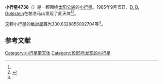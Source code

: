 {{Infobox planet
| bgcolour = #FFFFC0
| name = 4738
| symbol = 
| image = 
| caption = 
| discovery = yes
| discovery_ref = 
| discoverer = [[D._B._Goldstein|D. B. Goldstein]]
| discovery_site = [[帕洛马山|帕洛马山]] 
| discovered = 1985年9月15日
| designations = yes
| mp_name = 
| named_after = 
| alt_names = 1985 RZ4/ 1976 SL7
| mp_category = [[主带小行星|主带小行星]]
| orbit_ref = <ref name="a">[http://ssd.jpl.nasa.gov/sbdb.cgi?sstr=4738 4738] {{Wayback|url=http://ssd.jpl.nasa.gov/sbdb.cgi?sstr=4738 |date=20201124010501 }}，小行星數據庫瀏覽器（JPL Small-Body Database Browser）－[[美国国家航空航天局|美国国家航空航天局]]喷气推进实验室</ref>
| epoch = 2456400.5 (2013年4月18日更新)
| aphelion = {{convert|3.137417452850823|AU|km|3|abbr=on|lk=out}}
| perihelion = {{convert|2.228243404140817|AU|km|3|abbr=on}}
| semimajor = {{convert|2.68283042849582|AU|km|3|abbr=on}}
| eccentricity = 0.16944307
| period = 1605.048877 [[日|日]]<br />4.39[[儒略年|儒略年]]
| avg_speed = 
| inclination = 13.20908323021275
| asc_node = 352.9448466600718
| mean_anomaly = 
| arg_peri = 330.6328856002704
| satellites = 
| physical_characteristics = yes
| dimensions = 
| mass = 
| density = 
| surface_grav = 
| escape_velocity = 
| sidereal_day = 
| axial_tilt = 
| pole_ecliptic_lat = 
| pole_ecliptic_lon = 
| albedo = 
| temperatures= 
| temp_name1 = 
| mean_temp_1 = 
| max_temp_1 = 
| temp_name2 = 
| max_temp_2 = 
| spectral_type = 
| abs_magnitude = 330.6328856002704
}}

'''小行星4738'''（{{lang-en|4738}}）是一颗围绕[[太阳|太阳]][[公转|公转]]的[[小行星|小行星]]。1985年9月15日，[[D._B._Goldstein|D. B. Goldstein]]在帕洛马山发现了此天体<ref name="a" /><ref>{{cite news|title=小行星列表|url=http://cfa-www.harvard.edu/iau/lists/NumberedMPs.txt|accessdate=2013-07-08|newspaper=哈佛大学|archive-date=2008-05-17|archive-url=https://web.archive.org/web/20080517010638/http://cfa-www.harvard.edu/iau/lists/NumberedMPs.txt|dead-url=no}}</ref>。

这颗小行星的[[绝对星等|绝对星等]]为330.6328856002704等<ref name="a" />。

==参考文献==
{{reflist}}
{{Minor Planet Number|[[小行星4737|小行星4737]]|[[小行星4739|小行星4739]]}}

{{小天体}}

[[Category:小行星带天体|Category:小行星带天体]]
[[Category:1985年发现的小行星|Category:1985年发现的小行星]]

{{asteroid-stub}}